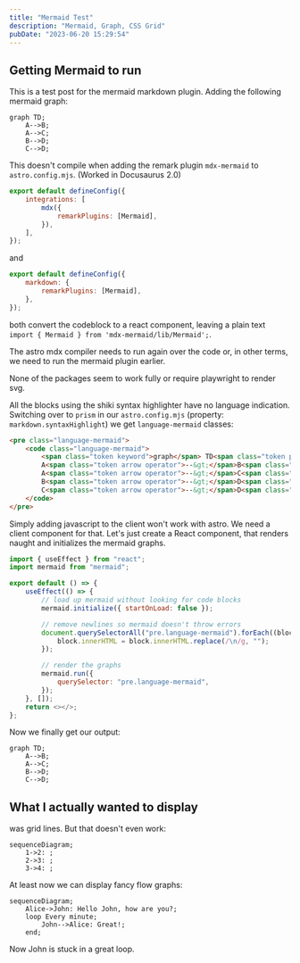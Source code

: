 ```yaml
---
title: "Mermaid Test"
description: "Mermaid, Graph, CSS Grid"
pubDate: "2023-06-20 15:29:54"
---
```


## Getting Mermaid to run


<MermaidLoader client:load />

This is a test post for the mermaid markdown plugin. Adding the following mermaid graph:

```
graph TD;
    A-->B;
    A-->C;
    B-->D;
    C-->D;
```

This doesn't compile when adding the remark plugin `mdx-mermaid` to `astro.config.mjs`. (Worked in Docusaurus 2.0)

```javascript
export default defineConfig({
	integrations: [
		mdx({
			remarkPlugins: [Mermaid],
		}),
	],
});
```

and

```javascript
export default defineConfig({
	markdown: {
		remarkPlugins: [Mermaid],
	},
});
```

both convert the codeblock to a react component, leaving a plain text `import { Mermaid } from 'mdx-mermaid/lib/Mermaid';`.

The astro mdx compiler needs to run again over the code or, in other terms, we need to run the mermaid plugin earlier.

None of the packages seem to work fully or require playwright to render svg.

All the blocks using the shiki syntax highlighter have no language indication. Switching over to `prism` in our `astro.config.mjs` (property: `markdown.syntaxHighlight`) we get `language-mermaid` classes:

```html
<pre class="language-mermaid">
    <code class="language-mermaid">
        <span class="token keyword">graph</span> TD<span class="token punctuation">;</span>
        A<span class="token arrow operator">--&gt;</span>B<span class="token punctuation">;</span>
        A<span class="token arrow operator">--&gt;</span>C<span class="token punctuation">;</span>
        B<span class="token arrow operator">--&gt;</span>D<span class="token punctuation">;</span>
        C<span class="token arrow operator">--&gt;</span>D<span class="token punctuation">;</span>
    </code>
</pre>
```

Simply adding javascript to the client won't work with astro. We need a client component for that. Let's just create a React component, that renders naught and initializes the mermaid graphs.

```javascript
import { useEffect } from "react";
import mermaid from "mermaid";

export default () => {
	useEffect(() => {
		// load up mermaid without looking for code blocks
		mermaid.initialize({ startOnLoad: false });

		// remove newlines so mermaid doesn't throw errors
		document.querySelectorAll("pre.language-mermaid").forEach((block) => {
			block.innerHTML = block.innerHTML.replace(/\n/g, "");
		});

		// render the graphs
		mermaid.run({
			querySelector: "pre.language-mermaid",
		});
	}, []);
	return <></>;
};
```

Now we finally get our output:

```mermaid
graph TD;
    A-->B;
    A-->C;
    B-->D;
    C-->D;
```

## What I actually wanted to display

was grid lines. But that doesn't even work:

```mermaid
sequenceDiagram;
    1->2: ;
    2->3: ;
    3->4: ;
```

At least now we can display fancy flow graphs:

```mermaid
sequenceDiagram;
    Alice->John: Hello John, how are you?;
    loop Every minute;
        John-->Alice: Great!;
    end;
```

Now John is stuck in a great loop.
